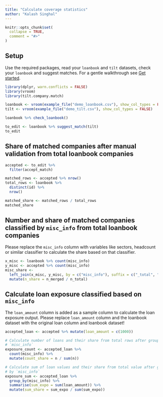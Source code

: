 ```yaml
---
title: "Calculate coverage statistics"
author: "Kalash Singhal"
---
```


```r
knitr::opts_chunk$set(
  collapse = TRUE,
  comment = "#>"
)
```

## Setup

Use the required packages, read your `loanbook` and `tilt` datasets, check your
`loanbook` and suggest matches. For a gentle walkthrough see [Get
started](https://2degreesinvesting.github.io/tilt.company.match/articles/tilt-company-match.html).

```r
library(dplyr, warn.conflicts = FALSE)
library(vroom)
library(tilt.company.match)

loanbook <- vroom(example_file("demo_loanbook.csv"), show_col_types = FALSE)
tilt <- vroom(example_file("demo_tilt.csv"), show_col_types = FALSE)

loanbook %>% check_loanbook()

to_edit <- loanbook %>% suggest_match(tilt)
to_edit
```

## Share of matched companies after manual validation from total loanbook companies

```r
accepted <- to_edit %>%
  filter(accept_match)

matched_rows <- accepted %>% nrow()
total_rows <- loanbook %>%
  distinct(id) %>%
  nrow()

matched_share <- matched_rows / total_rows
matched_share
```

## Number and share of matched companies classified by `misc_info` from total loanbook companies

Please replace the `misc_info` column with variables like sectors, headcount or
similar classifier to calculate the share based on that classifier.

```r
x_misc <- loanbook %>% count(misc_info)
y_misc <- accepted %>% count(misc_info)
misc_share <-
  left_join(x_misc, y_misc, by = c("misc_info"), suffix = c("_total", "_merged")) %>%
  mutate(n_share = n_merged / n_total)
```

## Calculate loan exposure classified based on `misc_info` 

The `loan_amount` column is added as a sample column to calculate the loan
exposure output. Please replace `loan_amount` column and the loanbook dataset
with the original loan column and loanbook dataset!

```r
accepted_loan <- accepted %>% mutate(loan_amount = c(1000))

# Calculate number of loans and their share from total rows after grouping by
# `misc_info`
exposure_count <- accepted_loan %>%
  count(misc_info) %>%
  mutate(count_share = n / sum(n))

# Calculate sum of loan values and their share from total value after grouping
# by `misc_info`
exposure_sum <- accepted_loan %>%
  group_by(misc_info) %>%
  summarise(sum_expo = sum(loan_amount)) %>%
  mutate(sum_share = sum_expo / sum(sum_expo))
```
